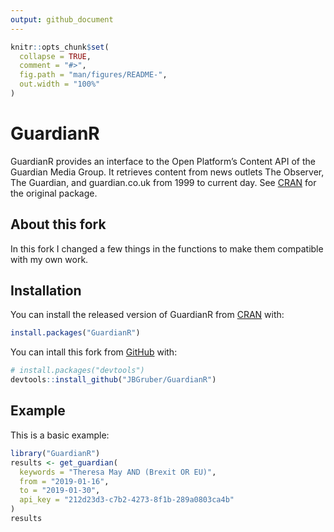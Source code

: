 ```yaml
---
output: github_document
---
```


<!-- README.md is generated from README.Rmd. Please edit that file -->

```r
knitr::opts_chunk$set(
  collapse = TRUE,
  comment = "#>",
  fig.path = "man/figures/README-",
  out.width = "100%"
)
```

# GuardianR

<!-- badges: start -->
<!-- badges: end -->

GuardianR provides an interface to the Open Platform's Content API of the Guardian Media Group. 
It retrieves content from news outlets The Observer, The Guardian, and guardian.co.uk from 1999 to current day.
See [CRAN](https://cran.r-project.org/web/packages/GuardianR/index.html) for the original package.

## About this fork

In this fork I changed a few things in the functions to make them compatible with my own work.


## Installation

You can install the released version of GuardianR from [CRAN](https://CRAN.R-project.org) with:

``` r
install.packages("GuardianR")
```

You can intall this fork from [GitHub](https://github.com/) with:

``` r
# install.packages("devtools")
devtools::install_github("JBGruber/GuardianR")
```
## Example

This is a basic example:

```r
library("GuardianR")
results <- get_guardian(
  keywords = "Theresa May AND (Brexit OR EU)",
  from = "2019-01-16",
  to = "2019-01-30",
  api_key = "212d23d3-c7b2-4273-8f1b-289a0803ca4b"
)
results
```

